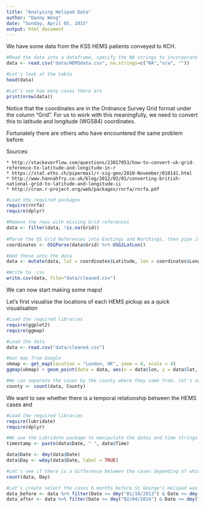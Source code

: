 ```yaml
---
title: "Analysing Helipad Data"
author: "Danny Wong"
date: "Sunday, April 05, 2015"
output: html_document
---
```


We have some data from the KSS HEMS patients conveyed to KCH.

```r
#Read the data into a dataframe, specify the NA strings to incorporate the missing values
data <- read.csv("data/HEMSdata.csv", na.strings=c("NA","n/a", ""))

#Let's look at the table
head(data)

#Let's see how many cases there are
print(nrow(data))
```

Notice that the coordinates are in the Ordnance Survey Grid format under the column "Grid". For us to work with this meaningfully, we need to convert this to latitude and longitude (WGS84) coordinates.

Fortunately there are others who have encountered the same problem before:

Sources: 

    * http://stackoverflow.com/questions/23017053/how-to-convert-uk-grid-reference-to-latitude-and-longitude-in-r
    * https://stat.ethz.ch/pipermail/r-sig-geo/2010-November/010141.html
    * http://www.hannahfry.co.uk/blog/2012/02/01/converting-british-national-grid-to-latitude-and-longitude-ii
    * http://cran.r-project.org/web/packages/rnrfa/rnrfa.pdf

```r
#Load the required packages
require(rnrfa)
require(dplyr)

#Remove the rows with missing Grid references
data <- filter(data, !is.na(Grid))
  
#Parse the OS Grid References into Eastings and Northings, then pipe it into WSG84 Coordinates
coordinates <- OSGParse(data$Grid) %>% OSG2LatLon()

#Add these onto the data
data <- mutate(data, lat = coordinates$Latitude, lon = coordinates$Longitude)

#Write to .csv
write.csv(data, file="data/cleaned.csv")
```

We can now start making some maps!

Let's first visualise the locations of each HEMS pickup as a quick visualisation

```r
#Load the required libraries
require(ggplot2)
require(ggmap)

#Load the data
data <- read.csv("data/cleaned.csv")

#Get map from Google
ukmap <- get_map(location = "London, UK", zoom = 8, scale = 4)
ggmap(ukmap) + geom_point(data = data, aes(x = data$lon, y = data$lat, fill = "red", alpha = 0.8), size = 4, shape = 21) + guides(fill=FALSE, alpha=FALSE, size=FALSE)

#We can separate the cases by the county where they come from, let's see the counties where they come from
county <- count(data, County)

```

We want to see whether there is a temporal relationship between the HEMS cases and 

```r
#Load the required libraries
require(lubridate)
require(dplyr)

#We use the Lubridate package to manipulate the dates and time strings into POSIXct format so we can perform stats on them
timestamp <- paste(data$Date, " ", data$Time)

data$Date <- dmy(data$Date)
data$Day <- wday(data$Date, label = TRUE)

#Let's see if there is a difference between the cases depending of which day of the week they arrive
count(data, Day)

#Let's create select the cases 6 months before St George's Helipad was constructed and 6 months after
data_before <- data %>% filter(Date >= dmy("01/10/2013") & Date <= dmy("01/04/2014"))
data_after <- data %>% filter(Date >= dmy("02/04/2014") & Date <= dmy("01/10/2014")) 
```

